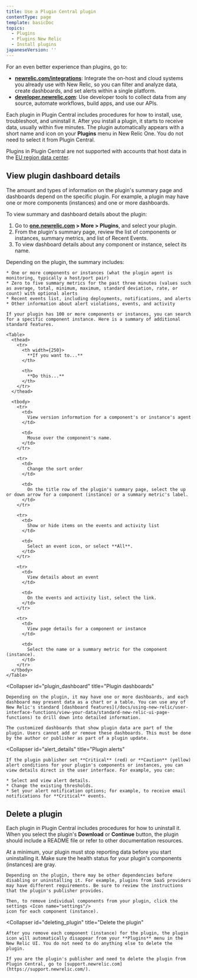 ```yaml
---
title: Use a Plugin Central plugin
contentType: page
template: basicDoc
topics:
  - Plugins
  - Plugins New Relic
  - Install plugins
japaneseVersion: ''
---
```


<Callout variant="important">
  For an even better experience than plugins, go to:

  * **[newrelic.com/integrations](https://newrelic.com/integrations)**: Integrate the on-host and cloud systems you already use with New Relic, so you can filter and analyze data, create dashboards, and set alerts within a single platform.
  * **[developer.newrelic.com](https://developer.newrelic.com)**: Use developer tools to collect data from any source, automate workflows, build apps, and use our APIs.
</Callout>

Each plugin in Plugin Central includes procedures for how to install, use, troubleshoot, and uninstall it. After you install a plugin, it starts to receive data, usually within five minutes. The plugin automatically appears with a short name and icon on your **Plugins** menu in New Relic One. You do not need to select it from Plugin Central.

Plugins in Plugin Central are not supported with accounts that host data in the [EU region data center](/docs/using-new-relic/welcome-new-relic/get-started/our-eu-us-region-data-centers).

## View plugin dashboard details

The amount and types of information on the plugin's summary page and dashboards depend on the specific plugin. For example, a plugin may have one or more components (instances) and one or more dashboards.

To view summary and dashboard details about the plugin:

1. Go to **[one.newrelic.com](https://one.newrelic.com) > More > Plugins**, and select your plugin.
2. From the plugin's summary page, review the list of components or instances, summary metrics, and list of Recent Events.
3. To view dashboard details about any component or instance, select its name.

<CollapserGroup>
  <Collapser
    id="plugin_summary"
    title="Plugin summary"
  >
    Depending on the plugin, the summary includes:

    * One or more components or instances (what the plugin agent is monitoring, typically a host/port pair)
    * Zero to five summary metrics for the past three minutes (values such as average, total, minimum, maximum, standard deviation, rate, or count) with optional alerts
    * Recent events list, including deployments, notifications, and alerts
    * Other information about alert violations, events, and activity

    If your plugin has 100 or more components or instances, you can search for a specific component instance. Here is a summary of additional standard features.

    <Table>
      <thead>
        <tr>
          <th width={250}>
            **If you want to...**
          </th>

          <th>
            **Do this...**
          </th>
        </tr>
      </thead>

      <tbody>
        <tr>
          <td>
            View version information for a component's or instance's agent
          </td>

          <td>
            Mouse over the component's name.
          </td>
        </tr>

        <tr>
          <td>
            Change the sort order
          </td>

          <td>
            On the title row of the plugin's summary page, select the up or down arrow for a component (instance) or a summary metric's label.
          </td>
        </tr>

        <tr>
          <td>
            Show or hide items on the events and activity list
          </td>

          <td>
            Select an event icon, or select **All**.
          </td>
        </tr>

        <tr>
          <td>
            View details about an event
          </td>

          <td>
            On the events and activity list, select the link.
          </td>
        </tr>

        <tr>
          <td>
            View page details for a component or instance
          </td>

          <td>
            Select the name or a summary metric for the component (instance).
          </td>
        </tr>
      </tbody>
    </Table>
  </Collapser>

  <Collapser
    id="plugin_dashboard"
    title="Plugin dashboards"
  >
    Depending on the plugin, it may have one or more dashboards, and each dashboard may present data as a chart or a table. You can use any of New Relic's standard [dashboard features](/docs/using-new-relic/user-interface-functions/view-your-data/standard-new-relic-ui-page-functions) to drill down into detailed information.

    The customized dashboards that show plugin data are part of the plugin. Users cannot add or remove these dashboards. This must be done by the author or publisher as part of a plugin update.
  </Collapser>

  <Collapser
    id="alert_details"
    title="Plugin alerts"
  >
    If the plugin publisher set **Critical** (red) or **Caution** (yellow) alert conditions for your plugin's components or instances, you can view details direct in the user interface. For example, you can:

    * Select and view alert details.
    * Change the existing thresholds.
    * Set your alert notification options; for example, to receive email notifications for **Critical** events.
  </Collapser>
</CollapserGroup>

## Delete a plugin

Each plugin in Plugin Central includes procedures for how to uninstall it. When you select the plugin's **Download** or **Continue** button, the plugin should include a README file or refer to other documentation resources.

<CollapserGroup>
  <Collapser
    id="removing_components"
    title="Remove plugin components (instances)"
  >
    At a minimum, your plugin must stop reporting data before you start uninstalling it. Make sure the health status for your plugin's components (instances) are gray.

    Depending on the plugin, there may be other dependencies before disabling or uninstalling it. For example, plugins from SaaS providers may have different requirements. Be sure to review the instructions that the plugin's publisher provides.

    Then, to remove individual components from your plugin, click the settings <Icon name="settings"/>
    icon for each component (instance).
  </Collapser>

  <Collapser
    id="deleting_plugin"
    title="Delete the plugin"
  >
    After you remove each component (instance) for the plugin, the plugin icon will automatically disappear from your **Plugins** menu in the New Relic UI. You do not need to do anything else to delete the plugin.

    If you are the plugin's publisher and need to delete the plugin from Plugin Central, go to [support.newrelic.com](https://support.newrelic.com/).
  </Collapser>
</CollapserGroup>
